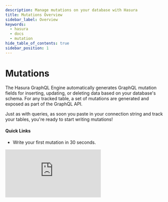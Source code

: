 ```yaml
---
description: Manage mutations on your database with Hasura
title: Mutations Overview
sidebar_label: Overview
keywords:
  - hasura
  - docs
  - mutation
hide_table_of_contents: true
sidebar_position: 1
---
```



# <Mutations /> Mutations

<div className="overview-header">
  <div className="overview-text">
    <p>
      The Hasura GraphQL Engine automatically generates GraphQL mutation fields for inserting, updating, or deleting
      data based on your database's schema. For any tracked table, a set of mutations are generated and exposed as part
      of the GraphQL API.
    </p>
    <p>
      Just as with queries, as soon you paste in your connection string and track your tables, you're ready to start
      writing mutations!
    </p>
    <h4>Quick Links</h4>
    <ul>
      <li>
        <VersionedLink to="/mutations/quickstart">Write your first mutation in 30 seconds.</VersionedLink>
      </li>
    </ul>
  </div>
  <iframe
    src="https://www.youtube.com/embed/9FZkMjiBrMs"
    frameBorder="0"
    allow="accelerometer; autoplay; encrypted-media; gyroscope; picture-in-picture"
    allowFullScreen
  />
</div>

## Using Mutations

<div className="overview-gallery">
  <VersionedLink to="/mutations/postgres/insert/">
    <div className="card">
      <h3>Insert data</h3>
      <p>Learn how to insert new data into your database using a mutation.</p>
    </div>
  </VersionedLink>
  <VersionedLink to="/mutations/postgres/multiple-mutations/">
    <div className="card">
      <h3>Execute multiple mutations</h3>
      <p>Learn how to execute multiple mutations in a single request using a single GraphQL request.</p>
    </div>
  </VersionedLink>
  <VersionedLink to="/mutations/postgres/update/">
    <div className="card">
      <h3>Update data</h3>
      <p>
        Learn how to update data in your database using a mutation, which enables you to update data in a single row or
        multiple rows with one mutation.
      </p>
    </div>
  </VersionedLink>
</div>
